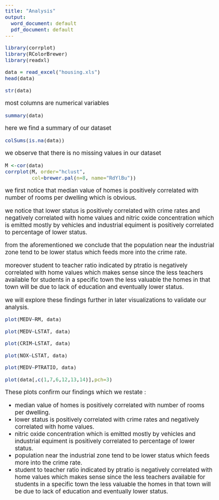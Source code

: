 ```yaml
---
title: "Analysis"
output:
  word_document: default
  pdf_document: default
---
```


<style type="text/css">
  body{
  font-size: 14pt;
}
</style>


```r
library(corrplot)
library(RColorBrewer)
library(readxl)
```


```r
data = read_excel("housing.xls")
head(data)
```

```r
str(data)

```
most columns are numerical variables

```r
summary(data)
```
here we find a summary of our dataset
```r
colSums(is.na(data))
```
we observe that there is no missing values in our dataset



```r
M <-cor(data)
corrplot(M, order="hclust",
         col=brewer.pal(n=8, name="RdYlBu"))
```


we first notice that median value of homes is positively correlated with number of rooms per dwelling which is obvious.

we notice that lower status is positively correlated with crime rates and negatively correlated with home values
and nitric oxide concentration which is emitted mostly by vehicles and industrial equiment is positively correlated to percentage of lower status.

from the aforementioned we conclude that the population near the industrial zone tend to be lower status which feeds more into the crime rate.

moreover student to teacher ratio indicated by ptratio is negatively correlated with home values which makes sense since the less teachers available for students in a specific town the less valuable the homes in that town will be due to lack of education and eventually lower status.

we will explore these findings further in later visualizations to validate our analysis.


```r
plot(MEDV~RM, data)

```
```r
plot(MEDV~LSTAT, data)
```
```r
plot(CRIM~LSTAT, data)
```

```r
plot(NOX~LSTAT, data)
```
```r
plot(MEDV~PTRATIO, data)
```
```r
plot(data[,c(1,7,6,12,13,14)],pch=3)
```

These plots confirm our findings which we restate :

* median value of homes is positively correlated with number of rooms per dwelling.
* lower status is positively correlated with crime rates and negatively correlated with home values.
* nitric oxide concentration which is emitted mostly by vehicles and industrial equiment is positively correlated to percentage of lower status.
* population near the industrial zone tend to be lower status which feeds more into the crime rate.
* student to teacher ratio indicated by ptratio is negatively correlated with home values which makes sense since the less teachers available for students in a specific town the less valuable the homes in that town will be due to lack of education and eventually lower status.
